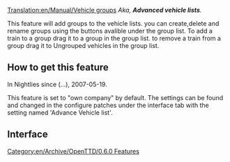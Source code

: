 [[Translation:en/Manual/Vehicle groups]]
''Aka, '''Advanced vehicle lists'''.''
{{en/Nightly}}
{{en/Expand}}

This feature will add groups to the vehicle lists.
you can create,delete and rename groups using the buttons avalible under the group list.
To add a train to a group drag it to a group in the group list.
to remove a train from a group drag it to Ungrouped vehicles in the group list.

== How to get this feature ==

In Nightlies since (...), 2007-05-19.

This feature is set to "own company" by default.  The settings can be found and changed in the configure patches under the interface tab with the setting named 'Advance Vehicle list'. 

== Interface ==

{{en/Stub}}

[[Category:en/Archive/OpenTTD/0.6.0 Features]]